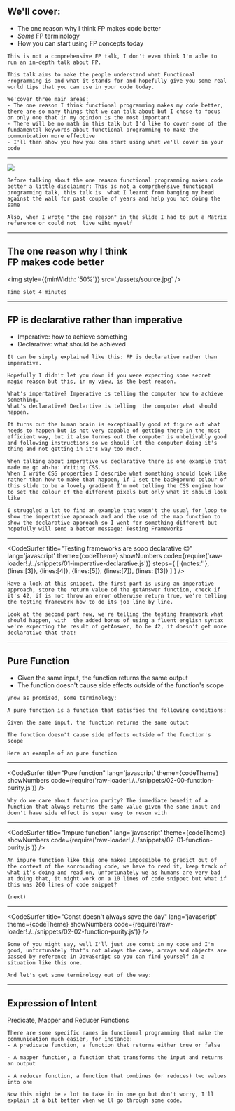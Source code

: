 
## We'll cover: 
<ul>
<Appear>
  <li>The one reason why I think FP makes code better</li>
  <li><i>Some</i> FP terminology</li>
  <li>How you can start using FP concepts today</li>
</Appear>
</ul>

```notes
This is not a comprehensive FP talk, I don't even think I'm able to run an in-depth talk about FP.

This talk aims to make the people understand what Functional Programming is and what it stands for and hopefully give you some real world tips that you can use in your code today. 

We'cover three main areas:
- The one reason I think functional programming makes my code better, there are so many things that we can talk about but I chose to focus on only one that in my opinion is the most important
- There will be no math in this talk but I'd like to cover some of the fundamental keywords about functional programming to make the communication more effective
- I'll then show you how you can start using what we'll cover in your code
```
---
<Image size='80%' src='./assets/door.jpg' />

```notes
Before talking about the one reason functional programming makes code better a little disclaimer: This is not a comprehensive functional programming talk, this talk is  what I learnt from banging my head against the wall for past couple of years and help you not doing the same

Also, when I wrote "the one reason" in the slide I had to put a Matrix reference or could not  live wiht myself
```
---
## The one reason why I think <br /> FP makes code better

<img style={{minWidth: '50%'}} src='./assets/source.jpg' />

```notes
Time slot 4 minutes
```
---
## FP is declarative rather than imperative
<ul>
<Appear>
  <li>Imperative: how to achieve something</li>
  <li>Declarative: what should be achieved</li>
</Appear>
</ul>

```notes
It can be simply explained like this: FP is declarative rather than imperative.

Hopefully I didn't let you down if you were expecting some secret magic reason but this, in my view, is the best reason.

What's impertative? Imperative is telling the computer how to achieve something.
What's declarative? Declartive is telling  the computer what should happen.

It turns out the human brain is exceptiaally good at figure out what needs to happen but is not very capable of getting there in the most efficient way, but it also turnes out the computer is unbelivably good and following instructions so we should let the computer doing it's thing and not getting in it's way too much.

When talking about imperative vs declarative there is one example that made me go ah-ha: Writing CSS.
When I write CSS properties I describe what something should look like rather than how to make that happen, if I set the backgorund colour of this slide to be a lovely gradient I'm not telling the CSS engine how to set the colour of the different pixels but only what it should look like 

I struggled a lot to find an example that wasn't the usual for loop to show the impertative approach and and the use of the map function to show the declarative approach so I went for something different but hopefully will send a better message: Testing Frameworks
```
---
<CodeSurfer
title="Testing frameworks are sooo declarative 😍"
lang='javascript'
theme={codeTheme}
showNumbers
code={require('raw-loader!./../snippets/01-imperative-declarative.js')}
steps={
[
{notes:''},
{lines:[3]},
{lines:[4]},
{lines:[5]},
{lines:[7]},
{lines: [13]}
]
}
/>

```notes
Have a look at this snippet, the first part is using an imperative approach, store the return value od the getAnswer function, check if it's 42, if is not throw an error otherwise return true, we're telling the testing framework how to do its job line by line.

Look at the second part now, we're telling the testing framework what should happen, with  the added bonus of using a fluent english syntax we're expecting the result of getAnswer, to be 42, it doesn't get more declarative that that! 
```
---
## Pure Function

<ul>
<Appear>
<li>Given the same input, the function returns the same output</li>
<li>The function doesn't cause side effects outside of the function's scope</li>
</Appear>
</ul>

```notes
ynow as promised, some terminology:

A pure function is a function that satisfies the following conditions:

Given the same input, the function returns the same output

The function doesn't cause side effects outside of the function's scope

Here an example of an pure function
```
---
<CodeSurfer
title="Pure function"
lang='javascript'
theme={codeTheme}
showNumbers
code={require('raw-loader!./../snippets/02-00-function-purity.js')}
/>

```notes
Why do we care about function purity? The immediate benefit of a function that always returns the same value given the same input and doen't have side effect is super easy to reson with 
```
---
<CodeSurfer
title="Impure function"
lang='javascript'
theme={codeTheme}
showNumbers
code={require('raw-loader!./../snippets/02-01-function-purity.js')}
/>

```notes
An impure function like this one makes impossible to predict out of the context of the sorrounding code, we have to read it, keep track of what it's doing and read on, unfortunately we as humans are very bad at doing that, it might work on a 10 lines of code snippet but what if this was 200 lines of code snippet?

(next)
```
---
<CodeSurfer
title="Const doesn't always save the day"
lang='javascript'
theme={codeTheme}
showNumbers
code={require('raw-loader!./../snippets/02-02-function-purity.js')}
/>

```notes
Some of you might say, well I'll just use const in my code and I'm good, unfortunately that's not always the case, arrays and objects are passed by reference in JavaScript so you can find yourself in a situation like this one. 

And let's get some terminology out of the way:
```
---
## Expression of Intent

<Appear>
<span>Predicate, </span>
<span>Mapper</span>
<span> and Reducer Functions</span>
</Appear>

```notes
There are some specific names in functional programming that make the communication much easier, for instance:
- A predicate function, a function that returns either true or false

- A mapper function, a function that transforms the input and returns an output

- A reducer function, a function that combines (or reduces) two values into one 

Now this might be a lot to take in in one go but don't worry, I'll explain it a bit better when we'll go through some code.
```

